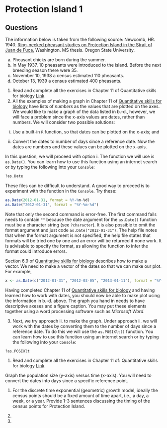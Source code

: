 # Protection Island 1

## Questions

The information below is taken from the following source:
Newcomb, HR. 1940. [Ring-necked pheasant studies on Protection Island in the Strait of Juan de Fuca](https://ir.library.oregonstate.edu/concern/graduate_thesis_or_dissertations/js956j801?locale=en), Washington. MS thesis. Oregon State University.

a.	Pheasant chicks are born during the summer.
b.	In May 1937, 10 pheasants were introduced to the island. Before the next breeding season there were 35.
c.	November 10, 1938 a census estimated 110 pheasants.
d.	October 13, 1939 a census estimated 400 pheasants.

1. Read and complete all the exercises in Chapter 11 of Quantitative skills for biology [Link](https://ahurford.github.io/quantitative-training-guide/) 
2. All the examples of making a graph in Chapter 11 of [Quantitative skills for biology](https://ahurford.github.io/quantitative-training-guide/) have lists of _numbers_ as the values that are plotted on the axes. We would like to make a graph of the data listed in b.-d., however, we will face a problem since the x-axis values are dates, rather than numbers. We will consider two possible solutions:

i. Use a built-in `R` function, so that dates can be plotted on the x-axis; and

ii. Convert the dates to number of days since a reference date. Now the dates are numbers and these values can be plotted on the x-axis.

In this question, we will proceed with option i. The function we will use is `as.Date()`. You can learn how to use this function using an internet search or by typing the following into your `Console`:

```r
?as.Date
```

These files can be difficult to understand. A good way to proceed is to experiment with the function in the `Console`. Try these:

```r
as.Date(2012-01-31, format = %Y-%m-%d)
as.Date("2012-01-31", format = "%Y-%m-%d")
```

Note that only the second command is error-free. The first command fails needs to contain `""` because the date argument for the `as.Date()` function must be a character string (see `?character`). It is also possible to omit the format argument and just code `as.Date("2012-01-31")`. The help file notes that when the format argument is not specified, the help file states that formats will be tried one by one and an error will be returned if none work. It is advisable to specify the format, as allowing the function to infer the format could introduce errors.

Section 6.9 of [Quantitative skills for biology](https://ahurford.github.io/quantitative-training-guide/) describes how to make a vector. We need to make a vector of the dates so that we can make our plot. For example,

```r
x <- as.Date(c("2012-01-31", "2012-03-05", "2013-01-11"), format = "%Y-%m-%d")
```

Having completed Chapter 11 of [Quantitative skills for biology](https://ahurford.github.io/quantitative-training-guide/) and having learned how to work with dates, you should now be able to make plot using the information in b.-d. above. The graph you hand in needs to have descriptive axeses and a figure caption. You may put these elements together using a word processing software such as _Microsoft Word_.

3. Next, we try approach ii. to make the graph. Under approach ii. we will work with the dates by converting them to the number of days since a reference date. To do this we will use the `as.POSIXlt()` function. You can learn how to use this function using an internet search or by typing the following into your `Console`: 

```r
?as.POSIXlt
```



1. Read and complete all the exercises in Chapter 11 of:
Quantitative skills for biology [Link](https://ahurford.github.io/quantitative-training-guide/)

Graph the population size (y-axis) versus time (x-axis). You will need to convert the dates into days since a specific reference point.

1.	For the discrete time exponential (geometric) growth model, ideally the census points should be a fixed amount of time apart, i.e., a day, a week, or a year. Provide 1-3 sentences discussing the timing of the census points for Protection Island.

2. 

2.	
